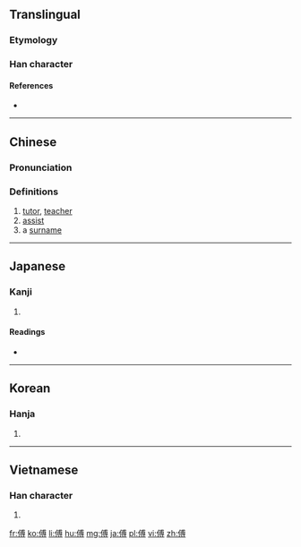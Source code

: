 ==Translingual==

===Etymology===
{{Han compound|人|尃|c1=s|c2=p|t1=man|ls=psc}}

===Han character===
{{Han char|rn=9|rad=人|as=10|sn=12|four=2324<sub>2</sub>|canj=人戈月戈 (OIBI)|ids=⿰[[亻]][[尃]]}}

====References====
* {{Han ref|kx=0112.190|dkj=00939|dj=0240.050|hdz=10201.050|uh=5085|ud=20613|bh=B3C5|bd=46021}}

----

==Chinese==
{{zh-forms}}

===Pronunciation===
{{zh-pron
|m=fù
|c=fu6
|mn=pò͘/hū/hù
|mn_note=pò͘ - vernacular, hū, hù - literary; Hokkien dialect: poh
|mc=y
|oc=y
|ma=
|cat=n,v,pn
}}

===Definitions===
# [[tutor]], [[teacher]]
# [[assist]]
# a [[surname]]

----

==Japanese==

===Kanji===
{{ja-kanji|grade=|rs=人10}}

# {{defn|lang=ja|sort=人10}}

====Readings====
* {{ja-readings|on=[[ふ]] (fu)|kun=[[もり]] (mori), [[つく]] (tsuku), [[かしずく]] (kashizuku)}}

----

==Korean==

===Hanja===
{{ko-hanja|hangeul=부|rv=bu|mr=pu}}

# {{defn|lang=ko|sort=人10}}

----

==Vietnamese==

===Han character===
{{vi-hantu|[[phó]]|rs=人10}}

# {{defn|lang=vi|sort=人10}}

[[fr:傅]]
[[ko:傅]]
[[li:傅]]
[[hu:傅]]
[[mg:傅]]
[[ja:傅]]
[[pl:傅]]
[[vi:傅]]
[[zh:傅]]